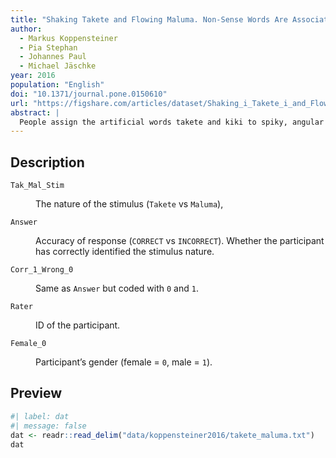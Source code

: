 ```yaml
---
title: "Shaking Takete and Flowing Maluma. Non-Sense Words Are Associated with Motion Patterns"
author:
  - Markus Koppensteiner
  - Pia Stephan
  - Johannes Paul
  - Michael Jäschke
year: 2016
population: "English"
doi: "10.1371/journal.pone.0150610"
url: "https://figshare.com/articles/dataset/Shaking_i_Takete_i_and_Flowing_i_Maluma_i_Non_Sense_Words_Are_Associated_with_Motion_Patterns/3096868"
abstract: |
  People assign the artificial words takete and kiki to spiky, angular figures and the artificial words maluma and bouba to rounded figures. We examined whether such a cross-modal correspondence could also be found for human body motion. We transferred the body movements of speakers onto two-dimensional coordinates and created animated stick-figures based on this data. Then we invited people to judge these stimuli using the words takete-maluma, bouba-kiki, and several verbal descriptors that served as measures of angularity/smoothness. In addition to this we extracted the quantity of motion, the velocity of motion and the average angle between motion vectors from the coordinate data. Judgments of takete (and kiki) were related to verbal descriptors of angularity, a high quantity of motion, high velocity and sharper angles. Judgments of maluma (or bouba) were related to smooth movements, a low velocity, a lower quantity of motion and blunter angles. A forced-choice experiment during which we presented subsets with low and high rankers on our motion measures revealed that people preferably assigned stimuli displaying fast movements with sharp angles in motion vectors to takete and stimuli displaying slow movements with blunter angles in motion vectors to maluma. Results indicated that body movements share features with information inherent in words such as takete and maluma and that people perceive the body movements of speakers on the level of changes in motion direction (e.g., body moves to the left and then back to the right). Follow-up studies are needed to clarify whether impressions of angularity and smoothness have similar communicative values across different modalities and how this affects social judgments and person perception.
---
```


## Description

`Tak_Mal_Stim`

:   The nature of the stimulus (`Takete` vs `Maluma`),

`Answer`

:   Accuracy of response (`CORRECT` vs `INCORRECT`). Whether the participant has correctly identified the stimulus nature.

`Corr_1_Wrong_0`

:   Same as `Answer` but coded with `0` and `1`.

`Rater`

:   ID of the participant.

`Female_0`

:   Participant's gender (female = `0`, male = `1`).

## Preview

```r
#| label: dat
#| message: false
dat <- readr::read_delim("data/koppensteiner2016/takete_maluma.txt")
dat
```
